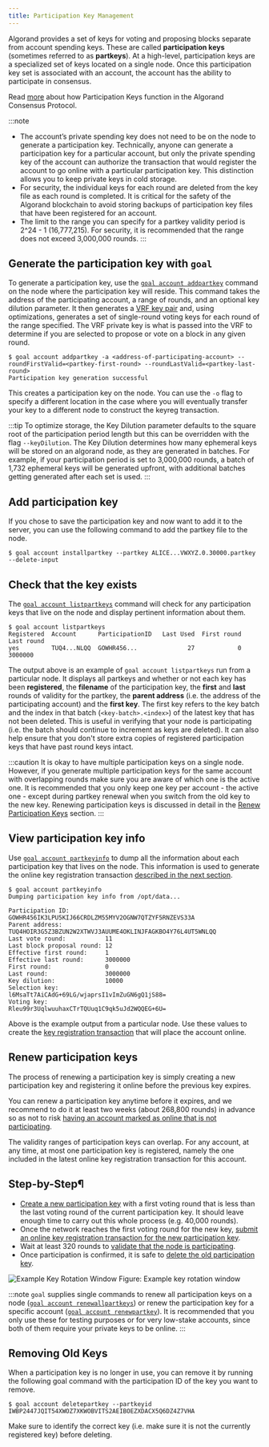 ```yaml
---
title: Participation Key Management
---
```



Algorand provides a set of keys for voting and proposing blocks separate from account spending keys. These are called **participation keys** (sometimes referred to as **partkeys**). At a high-level, participation keys are a specialized set of keys located on a single node. Once this participation key set is associated with an account, the account has the ability to participate in consensus.

Read [more](FUTURELINK:/nodes/consensus/overview#Participation-Keys) about how Participation Keys function in the Algorand Consensus Protocol.

:::note

- The account’s private spending key does not need to be on the node to generate a participation key. Technically, anyone can generate a participation key for a particular account, but only the private spending key of the account can authorize the transaction that would register the account to go online with a particular participation key. This distinction allows you to keep private keys in cold storage.
- For security, the individual keys for each round are deleted from the key file as each round is completed. It is critical for the safety of the Algorand blockchain to avoid storing backups of participation key files that have been registered for an account.
- The limit to the range you can specify for a partkey validity period is 2^24 - 1 (16,777,215). For security, it is recommended that the range does not exceed 3,000,000 rounds.
  :::

## Generate the participation key with `goal`

To generate a participation key, use the [`goal account addpartkey`](FUTURELINK:/reference/algokit-cli/reference) command on the node where the participation key will reside. This command takes the address of the participating account, a range of rounds, and an optional key dilution parameter. It then generates a [VRF key pair](FUTURELINK:/protocol/consensus/#verifiable-random-function) and, using optimizations, generates a set of single-round voting keys for each round of the range specified. The VRF private key is what is passed into the VRF to determine if you are selected to propose or vote on a block in any given round.

```shell showLineNumbers=false frame=none showLineNumbers=false frame=none
$ goal account addpartkey -a <address-of-participating-account> --roundFirstValid=<partkey-first-round> --roundLastValid=<partkey-last-round>
Participation key generation successful
```

This creates a participation key on the node. You can use the `-o` flag to specify a different location in the case where you will eventually transfer your key to a different node to construct the keyreg transaction.

:::tip
To optimize storage, the Key Dilution parameter defaults to the square root of the participation period length but this can be overridden with the flag `--keyDilution`. The Key Dilution determines how many ephemeral keys will be stored on an algorand node, as they are generated in batches. For example, if your participation period is set to 3,000,000 rounds, a batch of 1,732 ephemeral keys will be generated upfront, with additional batches getting generated after each set is used.
:::

## Add participation key

If you chose to save the participation key and now want to add it to the server, you can use the following command to add the partkey file to the node.

```shell showLineNumbers=false frame=none showLineNumbers=false frame=none
$ goal account installpartkey --partkey ALICE...VWXYZ.0.30000.partkey --delete-input
```

## Check that the key exists

The [`goal account listpartkeys`](FUTURELINK:/reference/algokit-cli/reference) command will check for any participation keys that live on the node and display pertinent information about them.

```shell showLineNumbers=false frame=none showLineNumbers=false frame=none
$ goal account listpartkeys
Registered  Account      ParticipationID   Last Used  First round  Last round
yes         TUQ4...NLQQ  GOWHR456...              27            0     3000000
```

The output above is an example of `goal account listpartkeys` run from a particular node. It displays all partkeys and whether or not each key has been **registered**, the **filename** of the participation key, the **first** and **last** rounds of validity for the partkey, the **parent address** (i.e. the address of the participating account) and the **first key**. The first key refers to the key batch and the index in that batch (`<key-batch>.<index>`) of the latest key that has not been deleted. This is useful in verifying that your node is participating (i.e. the batch should continue to increment as keys are deleted). It can also help ensure that you don't store extra copies of registered participation keys that have past round keys intact.

:::caution
It is okay to have multiple participation keys on a single node. However, if you generate multiple participation keys for the same account with overlapping rounds make sure you are aware of which one is the active one. It is recommended that you only keep one key per account - the active one - except during partkey renewal when you switch from the old key to the new key. Renewing participation keys is discussed in detail in the [Renew Participation Keys](#renew-participation-keys) section.
:::

## View participation key info

Use [`goal account partkeyinfo`](FUTURELINK:/reference/algokit-cli/reference) to dump all the information about each participation key that lives on the node. This information is used to generate the online key registration transaction [described in the next section](/protocol/registration).

```shell showLineNumbers=false frame=none showLineNumbers=false frame=none
$ goal account partkeyinfo
Dumping participation key info from /opt/data...

Participation ID:          GOWHR456IK3LPU5KIJ66CRDLZM55MYV2OGNW7QTZYF5RNZEVS33A
Parent address:            TUQ4HOIR3G5Z3BZUN2W2XTWVJ3AUUME4OKLINJFAGKBO4Y76L4UT5WNLQQ
Last vote round:           11
Last block proposal round: 12
Effective first round:     1
Effective last round:      3000000
First round:               0
Last round:                3000000
Key dilution:              10000
Selection key:             l6MsaTt7AiCAdG+69LG/wjaprsI1vImZuGN6gQ1jS88=
Voting key:                Rleu99r3UqlwuuhaxCTrTQUuq1C9qk5uJd2WQQEG+6U=
```

Above is the example output from a particular node. Use these values to create the [key registration transaction](FUTURELINK:/concepts/transactions/types/#key-registration-transaction) that will place the account online.

## Renew participation keys

The process of renewing a participation key is simply creating a new participation key and registering it online before the previous key expires.

You can renew a participation key anytime before it expires, and we recommend to do it at least two weeks (about 268,800 rounds) in advance so as not to risk [having an account marked as online that is not participating](FUTURELINK:/nodes/consensus/overview/#ensure-that-online-accounts-are-participating).

The validity ranges of participation keys can overlap. For any account, at any time, at most one participation key is registered, namely the one included in the latest online key registration transaction for this account.

## Step-by-Step¶

- [Create a new participation key](#generate-the-participation-key-with-goal) with a first voting round that is less than the last voting round of the current participation key. It should leave enough time to carry out this whole process (e.g. 40,000 rounds).
- Once the network reaches the first voting round for the new key, [submit an online key registration transaction for the new participation key](/protocol/registration).
- Wait at least 320 rounds to [validate that the node is participating](FUTURELINK:/node/consensus/online-offline-registration/#check-that-the-node-is-participating).
- Once participation is confirmed, it is safe to [delete the old participation key](#removing-old-keys).

<Image src={nodeKeyRotation} alt='Example Key Rotation Window' />
Figure: Example key rotation window

:::note
`goal` supplies single commands to renew all participation keys on a node ([`goal account renewallpartkeys`](FUTURELINK:/reference/algokit-cli/reference)) or renew the participation key for a specific account ([`goal account renewpartkey`](FUTURELINK:/reference/algokit-cli/reference)). It is recommended that you only use these for testing purposes or for very low-stake accounts, since both of them require your private keys to be online.
:::

## Removing Old Keys

When a participation key is no longer in use, you can remove it by running the following goal command with the participation ID of the key you want to remove.

```shell showLineNumbers=false frame=none showLineNumbers=false frame=none
$ goal account deletepartkey --partkeyid IWBP2447JQIT54XWOZ7XKWOBVITS2AEIBOEZXDACX5Q6DZ4Z7VHA
```

Make sure to identify the correct key (i.e. make sure it is not the currently registered key) before deleting.
